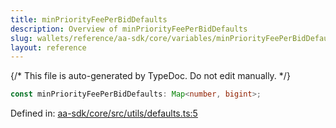 ```yaml
---
title: minPriorityFeePerBidDefaults
description: Overview of minPriorityFeePerBidDefaults
slug: wallets/reference/aa-sdk/core/variables/minPriorityFeePerBidDefaults
layout: reference
---
```


{/* This file is auto-generated by TypeDoc. Do not edit manually. */}

```ts
const minPriorityFeePerBidDefaults: Map<number, bigint>;
```

Defined in: [aa-sdk/core/src/utils/defaults.ts:5](https://github.com/alchemyplatform/aa-sdk/blob/ad165355d980f9a16dd388088895bfc851df8656/aa-sdk/core/src/utils/defaults.ts#L5)
